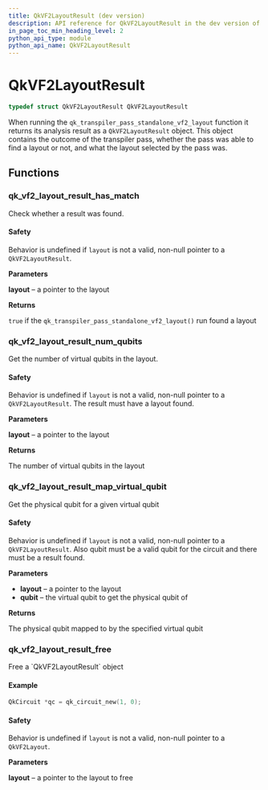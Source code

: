 ```yaml
---
title: QkVF2LayoutResult (dev version)
description: API reference for QkVF2LayoutResult in the dev version of qiskit-c
in_page_toc_min_heading_level: 2
python_api_type: module
python_api_name: QkVF2LayoutResult
---
```


# QkVF2LayoutResult

```c
typedef struct QkVF2LayoutResult QkVF2LayoutResult
```

When running the `qk_transpiler_pass_standalone_vf2_layout` function it returns its analysis result as a `QkVF2LayoutResult` object. This object contains the outcome of the transpiler pass, whether the pass was able to find a layout or not, and what the layout selected by the pass was.

## Functions

### qk\_vf2\_layout\_result\_has\_match

<Function id="qk_vf2_layout_result_has_match" signature="bool qk_vf2_layout_result_has_match(const QkVF2LayoutResult *layout)">
  Check whether a result was found.

  <span id="group__QkVF2LayoutResult_1autotoc_md121" />

  #### Safety

  <span id="group__QkVF2LayoutResult_1autotoc_md121" />

  Behavior is undefined if `layout` is not a valid, non-null pointer to a `QkVF2LayoutResult`.

  **Parameters**

  **layout** – a pointer to the layout

  **Returns**

  `true` if the `qk_transpiler_pass_standalone_vf2_layout()` run found a layout
</Function>

### qk\_vf2\_layout\_result\_num\_qubits

<Function id="qk_vf2_layout_result_num_qubits" signature="uint32_t qk_vf2_layout_result_num_qubits(const QkVF2LayoutResult *layout)">
  Get the number of virtual qubits in the layout.

  <span id="group__QkVF2LayoutResult_1autotoc_md122" />

  #### Safety

  <span id="group__QkVF2LayoutResult_1autotoc_md122" />

  Behavior is undefined if `layout` is not a valid, non-null pointer to a `QkVF2LayoutResult`. The result must have a layout found.

  **Parameters**

  **layout** – a pointer to the layout

  **Returns**

  The number of virtual qubits in the layout
</Function>

### qk\_vf2\_layout\_result\_map\_virtual\_qubit

<Function id="qk_vf2_layout_result_map_virtual_qubit" signature="uint32_t qk_vf2_layout_result_map_virtual_qubit(const QkVF2LayoutResult *layout, uint32_t qubit)">
  Get the physical qubit for a given virtual qubit

  <span id="group__QkVF2LayoutResult_1autotoc_md123" />

  #### Safety

  <span id="group__QkVF2LayoutResult_1autotoc_md123" />

  Behavior is undefined if `layout` is not a valid, non-null pointer to a `QkVF2LayoutResult`. Also qubit must be a valid qubit for the circuit and there must be a result found.

  **Parameters**

  *   **layout** – a pointer to the layout
  *   **qubit** – the virtual qubit to get the physical qubit of

  **Returns**

  The physical qubit mapped to by the specified virtual qubit
</Function>

### qk\_vf2\_layout\_result\_free

<Function id="qk_vf2_layout_result_free" signature="void qk_vf2_layout_result_free(QkVF2LayoutResult *layout)">
  Free a `QkVF2LayoutResult` object

  <span id="group__QkVF2LayoutResult_1autotoc_md124" />

  #### Example

  ```c
  QkCircuit *qc = qk_circuit_new(1, 0);
  ```

  <span id="group__QkVF2LayoutResult_1autotoc_md125" />

  #### Safety

  <span id="group__QkVF2LayoutResult_1autotoc_md125" />

  Behavior is undefined if `layout` is not a valid, non-null pointer to a `QkVF2Layout`.

  **Parameters**

  **layout** – a pointer to the layout to free
</Function>

